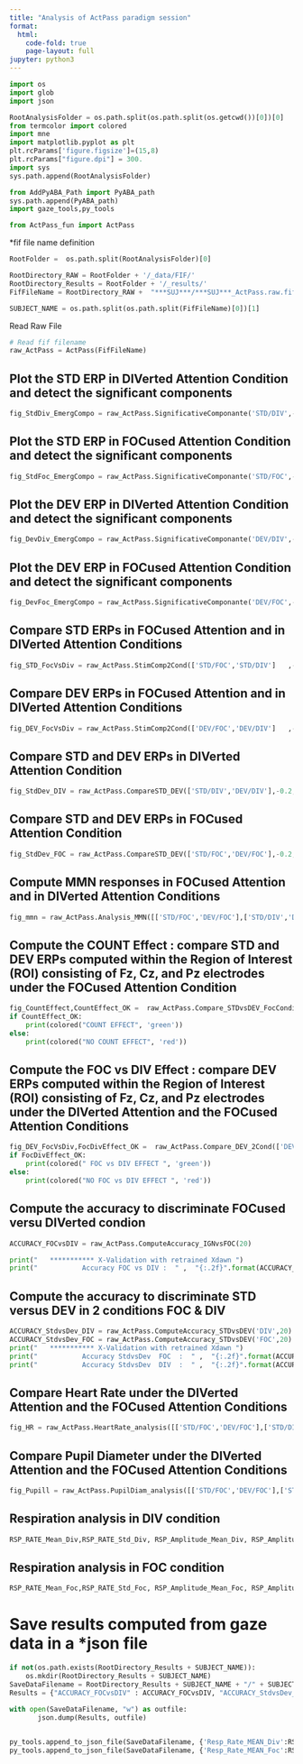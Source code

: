 ```yaml
---
title: "Analysis of ActPass paradigm session"
format:
  html:
    code-fold: true
    page-layout: full
jupyter: python3
---
```



```python
import os 
import glob
import json

RootAnalysisFolder = os.path.split(os.path.split(os.getcwd())[0])[0]
from termcolor import colored
import mne
import matplotlib.pyplot as plt
plt.rcParams['figure.figsize']=(15,8)
plt.rcParams["figure.dpi"] = 300.
import sys
sys.path.append(RootAnalysisFolder)

from AddPyABA_Path import PyABA_path
sys.path.append(PyABA_path)
import gaze_tools,py_tools

from ActPass_fun import ActPass
```


*fif file name definition

```python

RootFolder =  os.path.split(RootAnalysisFolder)[0]

RootDirectory_RAW = RootFolder + '/_data/FIF/'
RootDirectory_Results = RootFolder + '/_results/'
FifFileName = RootDirectory_RAW +  "***SUJ***/***SUJ***_ActPass.raw.fif"

SUBJECT_NAME = os.path.split(os.path.split(FifFileName)[0])[1]

```


Read Raw File

```python

# Read fif filename 
raw_ActPass = ActPass(FifFileName)

```


## Plot the STD ERP in DIVerted Attention Condition and detect the significant components

```python
fig_StdDiv_EmergCompo = raw_ActPass.SignificativeComponante('STD/DIV',-0.2, 1.5, (-0.2,0),'g',0.75)
```


## Plot the STD ERP in FOCused Attention Condition and detect the significant components

```python
fig_StdFoc_EmergCompo = raw_ActPass.SignificativeComponante('STD/FOC',-0.2, 1.5, (-0.2,0),'r',0.75)
```



## Plot the DEV ERP in DIVerted Attention Condition and detect the significant components

```python
fig_DevDiv_EmergCompo = raw_ActPass.SignificativeComponante('DEV/DIV',-0.2, 1.5, (-0.2,0),'g',2)
```


## Plot the DEV ERP in FOCused Attention Condition and detect the significant components

```python
fig_DevFoc_EmergCompo = raw_ActPass.SignificativeComponante('DEV/FOC',-0.2, 1.5, (-0.2,0),'r',2)
```


## Compare STD ERPs in FOCused Attention and in DIVerted Attention Conditions
```python
fig_STD_FocVsDiv = raw_ActPass.StimComp2Cond(['STD/FOC','STD/DIV']   ,-0.2, 1.5, (-0.2,0),['r','g'],[0.75,0.75])
```	

## Compare DEV ERPs in FOCused Attention and in DIVerted Attention Conditions
```python
fig_DEV_FocVsDiv = raw_ActPass.StimComp2Cond(['DEV/FOC','DEV/DIV']   ,-0.2, 1.5, (-0.2,0),['r','g'],[2.0,2.0])
```	
		
## Compare STD and DEV ERPs in DIVerted Attention Condition
```python
fig_StdDev_DIV = raw_ActPass.CompareSTD_DEV(['STD/DIV','DEV/DIV'],-0.2, 1.5, (-0.2,0),['g','g'],[0.75,2])
```			
		
## Compare STD and DEV ERPs in FOCused Attention Condition
```python
fig_StdDev_FOC = raw_ActPass.CompareSTD_DEV(['STD/FOC','DEV/FOC'],-0.2, 1.5, (-0.2,0),['r','r'],[0.75,2])
```				
		

## Compute MMN responses in FOCused Attention and in DIVerted Attention Conditions 
```python
fig_mmn = raw_ActPass.Analysis_MMN([['STD/FOC','DEV/FOC'],['STD/DIV','DEV/DIV']],-0.2, 1.5, (-0.2,0),['r','g'],[3,3])
```		

## Compute the COUNT Effect : compare STD and DEV ERPs computed within the Region of Interest (ROI) consisting of Fz, Cz, and Pz electrodes under the FOCused Attention Condition
```python
fig_CountEffect,CountEffect_OK =  raw_ActPass.Compare_STDvsDEV_FocCondition(['STD/FOC','DEV/FOC'], -0.2, 1.5, (-0.2,0),['r','r'],[0.75,2],[0.25,0.8],['Fz','Cz','Pz'],0.05)
if CountEffect_OK:
	print(colored("COUNT EFFECT", 'green'))
else:
	print(colored("NO COUNT EFFECT", 'red'))
```	


## Compute the FOC vs DIV Effect : compare DEV ERPs computed within the Region of Interest (ROI) consisting of Fz, Cz, and Pz electrodes under the DIVerted Attention and the FOCused Attention Conditions
```python
fig_DEV_FocVsDiv,FocDivEffect_OK =  raw_ActPass.Compare_DEV_2Cond(['DEV/FOC','DEV/DIV'], -0.2, 1.5, (-0.2,0),['r','g'],[2.0,2.0],[0.25,0.8],['Fz','Cz','Pz'],0.05)
if FocDivEffect_OK:
	print(colored(" FOC vs DIV EFFECT ", 'green'))
else:
	print(colored("NO FOC vs DIV EFFECT ", 'red'))

```	



## Compute the accuracy to discriminate FOCused versu DIVerted condion
```python
ACCURACY_FOCvsDIV = raw_ActPass.ComputeAccuracy_IGNvsFOC(20)

print("   *********** X-Validation with retrained Xdawn ")
print("           Accuracy FOC vs DIV :  " ,  "{:.2f}".format(ACCURACY_FOCvsDIV))

```


## Compute the accuracy to discriminate STD  versus DEV  in 2 conditions FOC & DIV
```python
ACCURACY_StdvsDev_DIV = raw_ActPass.ComputeAccuracy_STDvsDEV('DIV',20)
ACCURACY_StdvsDev_FOC = raw_ActPass.ComputeAccuracy_STDvsDEV('FOC',20)
print("   *********** X-Validation with retrained Xdawn ")
print("           Accuracy StdvsDev  FOC  :  " ,  "{:.2f}".format(ACCURACY_StdvsDev_FOC))
print("           Accuracy StdvsDev  DIV  :  " ,  "{:.2f}".format(ACCURACY_StdvsDev_DIV))

```
		




	
	
## Compare Heart Rate under the DIVerted Attention and the FOCused Attention Conditions
```python
fig_HR = raw_ActPass.HeartRate_analysis([['STD/FOC','DEV/FOC'],['STD/DIV','DEV/DIV']])
```


## Compare Pupil Diameter under the DIVerted Attention and the FOCused Attention Conditions
```python
fig_Pupill = raw_ActPass.PupilDiam_analysis([['STD/FOC','DEV/FOC'],['STD/DIV','DEV/DIV']])
```



## Respiration analysis in DIV condition
```python
RSP_RATE_Mean_Div,RSP_RATE_Std_Div, RSP_Amplitude_Mean_Div, RSP_Amplitude_Std_Div = raw_ActPass.RespirationSynchrony(raw_ActPass.mne_raw,['STD/DIV','DEV/DIV']) # DIV condition
```

## Respiration analysis in FOC condition
```python
RSP_RATE_Mean_Foc,RSP_RATE_Std_Foc, RSP_Amplitude_Mean_Foc, RSP_Amplitude_Std_Foc = raw_ActPass.RespirationSynchrony(raw_ActPass.mne_raw,['STD/FOC','DEV/FOC']) # FOC condition
```


# Save results computed from gaze data in a *json file
```python
if not(os.path.exists(RootDirectory_Results + SUBJECT_NAME)):
	os.mkdir(RootDirectory_Results + SUBJECT_NAME)
SaveDataFilename = RootDirectory_Results + SUBJECT_NAME + "/" + SUBJECT_NAME + "_ActPass.json"
Results = {"ACCURACY_FOCvsDIV" : ACCURACY_FOCvsDIV, "ACCURACY_StdvsDev_DIV":ACCURACY_StdvsDev_DIV, "ACCURACY_StdvsDev_FOC" : ACCURACY_StdvsDev_FOC, "CountEffect" : int(CountEffect_OK), "FocDivEffect" : int(FocDivEffect_OK)}

with open(SaveDataFilename, "w") as outfile: 
	   json.dump(Results, outfile)
	   

py_tools.append_to_json_file(SaveDataFilename, {'Resp_Rate_MEAN_Div':RSP_RATE_Mean_Div,'Resp_Rate_STD_Div':RSP_RATE_Std_Div,'Resp_Amp_MEAN_Div':RSP_Amplitude_Mean_Div,'Resp_Amp_STD_Div':RSP_Amplitude_Std_Div})	 
py_tools.append_to_json_file(SaveDataFilename, {'Resp_Rate_MEAN_Foc':RSP_RATE_Mean_Foc,'Resp_Rate_STD_Foc':RSP_RATE_Std_Foc,'Resp_Amp_MEAN_Foc':RSP_Amplitude_Mean_Foc,'Resp_Amp_STD_Foc':RSP_Amplitude_Std_Foc})	 
   
	   
```